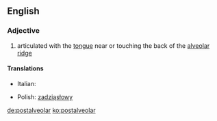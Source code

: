 ==English==

===Adjective===
{{en-adj|-}}

# {{phonetics}} articulated with the [[tongue]] near or touching the back of the [[alveolar ridge]]

====Translations====
{{trans-top|articulated with the tongue near or touching the back of the alveolar ridge}}
* Italian: {{t|it|postalveolare}}
{{trans-mid}}
* Polish: [[zadziąsłowy]] {{m}}
{{trans-bottom}}

[[de:postalveolar]]
[[ko:postalveolar]]